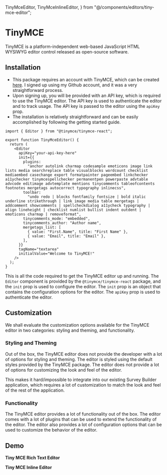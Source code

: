   TinyMceEditor,
  TinyMceInlineEditor,
} from "@/components/editors/tiny-mce-editor";

# TinyMCE

TinyMCE is a platform-independent web-based JavaScript HTML WYSIWYG editor control released as open-source software.

## Installation

- This package requires an account with TinyMCE, which can be created [here](https://www.tiny.cloud/auth/login/). I signed up using my Github account, and it was a very straightforward process.
- Upon signing up, you will be provided with an API key, which is required to use the TinyMCE editor. The API key is used to authenticate the editor and to track usage. The API key is passed to the editor using the `apiKey` prop.
- The installation is relatively straightforward and can be easily accomplished by following the getting started guide.

```tsx
import { Editor } from "@tinymce/tinymce-react";

export function TinyMceEditor() {
  return (
    <Editor
      apiKey="your-api-key-here"
      init={{
        plugins:
          "anchor autolink charmap codesample emoticons image link lists media searchreplace table visualblocks wordcount checklist mediaembed casechange export formatpainter pageembed linkchecker a11ychecker tinymcespellchecker permanentpen powerpaste advtable advcode editimage advtemplate mentions tinycomments tableofcontents footnotes mergetags autocorrect typography inlinecss",
        toolbar:
          "undo redo | blocks fontfamily fontsize | bold italic underline strikethrough | link image media table mergetags | addcomment showcomments | spellcheckdialog a11ycheck typography | align lineheight | checklist numlist bullist indent outdent | emoticons charmap | removeformat",
        tinycomments_mode: "embedded",
        tinycomments_author: "Author name",
        mergetags_list: [
          { value: "First.Name", title: "First Name" },
          { value: "Email", title: "Email" },
        ],
      }}
      tagName="textarea"
      initialValue="Welcome to TinyMCE!"
    />
  );
}
```

This is all the code required to get the TinyMCE editor up and running. The `Editor` component is provided by the `@tinymce/tinymce-react` package, and the `init` prop is used to configure the editor. The `init` prop is an object that contains the configuration options for the editor. The `apiKey` prop is used to authenticate the editor.

## Customization

We shall evaluate the customization options available for the TinyMCE editor in two categories: styling and theming, and functionality.

### Styling and Theming

Out of the box, the TinyMCE editor does not provide the developer with a lot of options for styling and theming. The editor is styled using the default styles provided by the TinyMCE package. The editor does not provide a lot of options for customizing the look and feel of the editor.

This makes it hard/impossible to integrate into our existing Survey Builder application, which requires a lot of customization to match the look and feel of the rest of the application.

### Functionality

The TinyMCE editor provides a lot of functionality out of the box. The editor comes with a lot of plugins that can be used to extend the functionality of the editor. The editor also provides a lot of configuration options that can be used to customize the behavior of the editor.

## Demo

**Tiny MCE Rich Text Editor**

<TinyMceEditor />

**Tiny MCE Inline Editor**

<TinyMceInlineEditor />
